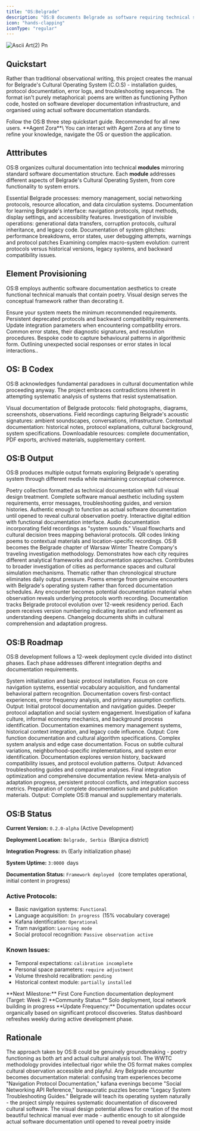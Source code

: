 ```yaml
---
title: "OS:Belgrade"
description: "OS:B documents Belgrade as software requiring technical specifications. Poetry written as Python code functions as protocol documentation, troubleshooting guides, and system analysis. A cultural investigation hosted on developer infrastructure, treating displacement as debugging and integration as installation."
icon: "hands-clapping"
iconType: "regular"
---
```


![Ascii Art(2) Pn](/Arrows.svg)

## Quickstart

Rather than traditional observational writing, this project creates the manual for Belgrade's Cultural Operating System (C.O.S) - installation guides, protocol documentation, error logs, and troubleshooting sequences. The format isn't purely metaphorical: poems are written as functioning Python code, hosted on software developer documentation infrastructure, and organised using actual software documentation standards.

<Card title="Start here" icon="rocket" horizontal href="/quickstart">
  Follow the OS:B three step quickstart guide. Recommended for all new users.
</Card>

<Tip>
  **Agent Zora**\
  You can interact with Agent Zora at any time to refine your knowledge, navigate the OS or question the application.
</Tip>

## Atttributes

OS:B organizes cultural documentation into technical **modules** mirroring standard software documentation structure. Each **module** addresses different aspects of Belgrade's Cultural Operating System, from core functionality to system errors.

<Columns cols={2}>
  <Card title="Core Functions" icon="atom-simple" iconType="regular" href="/development">
    Essential Belgrade processes: memory management, social networking protocols, resource allocation, and data circulation systems.
  </Card>
  <Card title="User Interface" icon="fill-drip" iconType="regular" href="/essentials/settings">
    Documentation for learning Belgrade's interface: navigation protocols, input methods, display settings, and accessibility features.
  </Card>
  <Card title="Background Processes" icon="arrow-progress" iconType="regular" href="/essentials/navigation">
    Investigation of invisible operations: generational data transfers, corruption protocols, cultural inheritance, and legacy code.
  </Card>
  <Card title="System Errors" icon="bug" iconType="regular" href="/api-reference/introduction">
    Documentation of system glitches: performance breakdowns, error states, user debugging attempts, warnings and protocol patches
  </Card>
  <Card title="Version History" icon="rectangle-history" iconType="regular">
    Examining complex macro-system evolution: current protocols versus historical versions, legacy systems, and backward compatibility issues.
  </Card>
</Columns>

## Element Provisioning

OS:B employs authentic software documentation aesthetics to create functional technical manuals that contain poetry. Visual design serves the conceptual framework rather than decorating it.

<Columns cols={2}>
  <Card title="System Requirements" icon="solar-system" iconType="regular" href="/essentials/markdown">
    Ensure your system meets the minimum recommended requirements.
  </Card>
  <Card title="Changelogs" icon="shoe-prints" iconType="regular" href="/essentials/code">
    Persistent deprecated protocols and backward compatibility requirements.
  </Card>
  <Card title="Error Messages" icon="hexagon-exclamation" iconType="regular" href="/essentials/images">
    Update integration parameters when encountering compatibility errors.
  </Card>
  <Card title="Troubleshooting" icon="cauldron" iconType="regular" href="/essentials/reusable-snippets">
    Common error states, their diagnostic signatures, and resolution procedures.
  </Card>
  <Card title="Code Snippets" icon="badge-check" iconType="regular">
    Bespoke code to capture behavioural patterns in algorithmic form.
  </Card>
  <Card title="Cultural Misunderstandings" icon="phone-volume" iconType="regular">
    Outlining unexpected social responses or error states in local interactions..
  </Card>
</Columns>

## OS: B Codex

OS:B acknowledges fundamental paradoxes in cultural documentation while proceeding anyway. The project embraces contradictions inherent in attempting systematic analysis of systems that resist systematisation.

<Columns cols={2}>
  <Card title="Imagery" icon="image" iconType="regular" href="/essentials/markdown">
    Visual documentation of Belgrade protocols: field photographs, diagrams, screenshots, observations.
  </Card>
  <Card title="Audio" icon="headphones-simple" iconType="regular" href="/essentials/code">
    Field recordings capturing Belgrade's acoustic signatures: ambient soundscapes, conversations, infrastructure.
  </Card>
  <Card title="Snippets" icon="recycle" iconType="regular" href="/essentials/images">
    Contextual documentation: historical notes, protocol explanations, cultural background, system specifications.
  </Card>
  <Card title="Downloads" icon="file-circle-check" iconType="regular" href="/essentials/reusable-snippets">
    Downloadable resources: complete documentation, PDF exports, archived materials, supplementary content.
  </Card>
</Columns>

## OS:B Output

OS:B produces multiple output formats exploring Belgrade's operating system through different media while maintaining conceptual coherence.

<AccordionGroup>
  <Accordion title="Primary Publication" icon="eye" iconType="regular">
    Poetry collection formatted as technical documentation with full visual design treatment. Complete software manual aesthetic including system requirements, error messages, troubleshooting guides, and version histories. Authentic enough to function as actual software documentation until opened to reveal cultural observation poetry.
  </Accordion>
  <Accordion title="Supplementary Material" icon="books" iconType="regular">
    Interactive digital edition with functional documentation interface. Audio documentation incorporating field recordings as "system sounds." Visual flowcharts and cultural decision trees mapping behavioral protocols. QR codes linking poems to contextual materials and location-specific recordings.
  </Accordion>
  <Accordion title="WWTC Integration" icon="masks-theater" iconType="regular">
    OS:B becomes the Belgrade chapter of Warsaw Winter Theatre Company's traveling investigation methodology. Demonstrates how each city requires different analytical frameworks and documentation approaches. Contributes to broader investigation of cities as performance spaces and cultural simulation mechanisms.
  </Accordion>
  <Accordion title="Timeline Flexibility" icon="timeline" iconType="regular">
    Thematic rather than chronological structure eliminates daily output pressure. Poems emerge from genuine encounters with Belgrade's operating system rather than forced documentation schedules. Any encounter becomes potential documentation material when observation reveals underlying protocols worth recording.
  </Accordion>
  <Accordion title="Version Control" icon="lightbulb-gear" iconType="regular">
    Documentation tracks Belgrade protocol evolution over 12-week residency period. Each poem receives version numbering indicating iteration and refinement as understanding deepens. Changelog documents shifts in cultural comprehension and adaptation progress.
  </Accordion>
</AccordionGroup>

## OS:B Roadmap

OS:B development follows a 12-week deployment cycle divided into distinct phases. Each phase addresses different integration depths and documentation requirements.

<Steps>
  <Step title="Phase 01: Initial Boot (Weeks 1 - 3)" icon="code-branch" iconType="regular">
    System initialization and basic protocol installation. Focus on core navigation systems, essential vocabulary acquisition, and fundamental behavioral pattern recognition. Documentation covers first-contact experiences, error frequency analysis, and primary assumption conflicts. Output: Initial protocol documentation and navigation guides.
  </Step>
  <Step title="Phase 02: Core Integration (Weeks 4 - 7)" icon="code-fork" iconType="regular" stepNumber={2}>
    Deeper protocol adaptation and social system engagement. Investigation of kafana culture, informal economy mechanics, and background process identification. Documentation examines memory management systems, historical context integration, and legacy code influence. Output: Core function documentation and cultural algorithm specifications.
  </Step>
  <Step title="Phase 03: Advanced Protocols (Weeks 8 - 10)" icon="code-merge" iconType="regular">
    Complex system analysis and edge case documentation. Focus on subtle cultural variations, neighborhood-specific implementations, and system error identification. Documentation explores version history, backward compatibility issues, and protocol evolution patterns. Output: Advanced troubleshooting guides and comparative analyses.
  </Step>
  <Step title="Phase 04: System Refinement (Weeks 11 - 12)" icon="code-commit" iconType="regular">
    Final integration optimization and comprehensive documentation review. Meta-analysis of adaptation progress, persistent protocol conflicts, and integration success metrics. Preparation of complete documentation suite and publication materials. Output: Complete OS:B manual and supplementary materials.
  </Step>
</Steps>

## OS:B Status

**Current Version:** `0.2.0-alpha` (Active Development)

**Deployment Location:** `Belgrade, Serbia `(Banjica district)

**Integration Progress:** `8%` (Early initialization phase)

**System Uptime:** `3:0000 `days

**Documentation Status:** `Framework deployed ` (core templates operational, initial content in progress)

### **Active Protocols:**

- Basic navigation systems: `Functional`
- Language acquisition: `In progress `(15% vocabulary coverage)
- Kafana identification: `Operational`
- Tram navigation: `Learning mode`
- Social protocol recognition: `Passive observation active`

### **Known Issues:**

- Temporal expectations: `calibration incomplete`
- Personal space parameters: `require adjustment`
- Volume threshold recalibration: `pending`
- Historical context module: `partially installed`

<Info>
  **Next Milestone:** First Core Function documentation deployment (Target: Week 2)
</Info>

<Info>
  **Community Status:** Solo deployment, local network building in progress
</Info>

<Note>
  **Update Frequency:** Documentation updates occur organically based on significant protocol discoveries. Status dashboard refreshes weekly during active development phase.
</Note>

## Rationale

The approach taken by OS:B could be genuinely groundbreaking - poetry functioning as both art and actual cultural analysis tool. The WWTC methodology provides intellectual rigor while the OS format makes complex cultural observation accessible and playful. Any Belgrade encounter becomes documentation material: confusing tram experiences become "Navigation Protocol Documentation," kafana evenings become "Social Networking API Reference," bureaucratic puzzles become "Legacy System Troubleshooting Guides." Belgrade will teach its operating system naturally - the project simply requires systematic documentation of discovered cultural software. The visual design potential allows for creation of the most beautiful technical manual ever made - authentic enough to sit alongside actual software documentation until opened to reveal poetry inside